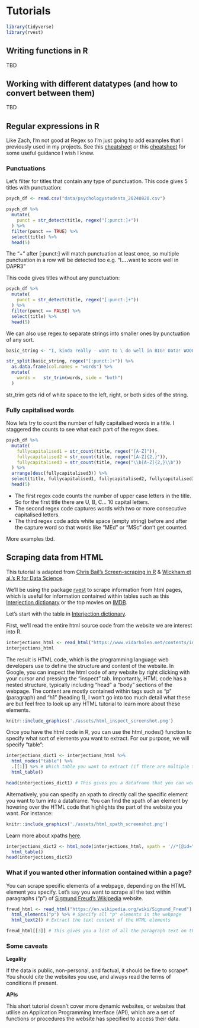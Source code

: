 # Tutorials 

```r
library(tidyverse)
library(rvest)
```


## Writing functions in R 

TBD


## Working with different datatypes (and how to convert between them)

TBD


## Regular expressions in R 

Like Zach, I'm not good at Regex so I'm just going to add examples that I previously used in my projects. See this [cheatsheet](https://evoldyn.gitlab.io/evomics-2018/ref-sheets/R_strings.pdf) or this [cheatsheet](https://github.com/rstudio/cheatsheets/blob/main/regex.pdf) for some useful guidance I wish I knew. 

### Punctuations 

Let's filter for titles that contain any type of punctuation. This code gives 5 titles with punctuation: 

```r
psych_df <- read.csv("data/psychologystudents_20240820.csv")
```

```r
psych_df %>%
  mutate(
    punct = str_detect(title, regex("[:punct:]+"))
  ) %>%
  filter(punct == TRUE) %>%
  select(title) %>%
  head(5)
```

The "+" after [:punct:] will match punctuation at least once, so multiple punctuation in a row will be detected too e.g. "I<b>....</b>want to score well in DAPR3" 

This code gives titles without any punctuation: 

```r
psych_df %>%
  mutate(
    punct = str_detect(title, regex("[:punct:]+"))
  ) %>%
  filter(punct == FALSE) %>%
  select(title) %>%
  head(5)
```

We can also use regex to separate strings into smaller ones by punctuation of any sort. 

```r
basic_string <- "I, kinda really - want to \ do well in BIG! Data! WOOO"

str_split(basic_string, regex("[:punct:]+")) %>%
  as.data.frame(col.names = "words") %>%
  mutate(
    words =   str_trim(words, side = "both")
  )
```

str_trim gets rid of white space to the left, right, or both sides of the string. 

### Fully capitalised words 

Now lets try to count the number of fully capitalised words in a title. I staggered the counts to see what each part of the regex does. 

```r
psych_df %>%
  mutate(
    fullycapitalised1 = str_count(title, regex("[A-Z]")),
    fullycapitalised2 = str_count(title, regex("[A-Z]{2,}")), 
    fullycapitalised3 = str_count(title, regex("\\b[A-Z]{2,}\\b"))
  ) %>%
  arrange(desc(fullycapitalised3)) %>%
  select(title, fullycapitalised1, fullycapitalised2, fullycapitalised3) %>%
  head(5)
```

- The first regex code counts the number of upper case letters in the title. So for the first title there are U, B, C... 10 capital letters. 
- The second regex code captures words with two or more consecutive capitalised letters. 
- The third regex code adds white space (empty string) before and after the capture word so that words like "MEd" or "MSc" don't get counted.

More examples tbd. 

## Scraping data from HTML 

This tutorial is adapted from [Chris Bail's Screen-scraping in R](https://cbail.github.io/textasdata/screenscraping/rmarkdown/Screenscraping_in_R.html) & [Wickham et al.'s R for Data Science](https://r4ds.hadley.nz/webscraping). 

We'll be using the package [rvest](https://rvest.tidyverse.org/index.html) to scrape information from html pages, which is useful for information contained within tables such as this [Interjection dictionary](https://cran.r-project.org/web/packages/rvest/vignettes/rvest.html) or the top movies on [IMDB](https://www.imdb.com/chart/top/).

Let's start with the table in [Interjection dictionary](https://cran.r-project.org/web/packages/rvest/vignettes/rvest.html). 

First, we'll read the entire html source code from the website we are interest into R. 

```r
interjections_html <- read_html("https://www.vidarholen.net/contents/interjections/") # Reading the entire page into R 
interjections_html
```

The result is HTML code, which is the programming language web developers use to define the structure and content of the website. In Google, you can inspect the html code of any website by right clicking with your cursor and pressing the "inspect" tab. Importantly, HTML code has a nested structure, typically including "head" a "body" sections of the webpage. The content are mostly contained within tags such as "p" (paragraph) and "h1" (heading 1), I won't go into too much detail what these are but feel free to look up any HTML tutorial to learn more about these elements.

```r
knitr::include_graphics('./assets/html_inspect_screenshot.png')
```

Once you have the html code in R, you can use the html_nodes() function to specify what sort of elements you want to extract. For our purpose, we will specify "table":  

```r
interjections_dict1 <- interjections_html %>% 
  html_nodes("table") %>%
  .[[1]] %>% # Which table you want to extract (if there are multiple tables on a webpage)
  html_table()

head(interjections_dict1) # This gives you a dataframe that you can work with! 
```

Alternatively, you can specify an xpath to directly call the specific element you want to turn into a dataframe. You can find the xpath of an element by hovering over the HTML code that highlights the part of the website you want. For instance: 

```r
knitr::include_graphics('./assets/html_xpath_screenshot.png')
```

Learn more about xpaths [here](https://www.w3schools.com/xml/xpath_syntax.asp).

```r
interjections_dict2 <- html_node(interjections_html, xpath = '//*[@id="it"]') %>% 
  html_table()
head(interjections_dict2)
```

### What if you wanted other information contained within a page? 

You can scrape specific elements of a webpage, depending on the HTML element you specify. Let's say you want to scrape all the text within paragraphs ("p") of [Sigmund Freud's Wikipedia](https://en.wikipedia.org/wiki/Sigmund_Freud) website. 

```r
freud_html <- read_html("https://en.wikipedia.org/wiki/Sigmund_Freud") %>% # Reading the entire wiki page into R 
  html_elements("p") %>% # Specify all "p" elements in the webpage
  html_text2() # Extract the text content of the HTML elements 

freud_html[[3]] # This gives you a list of all the paragraph text on the webpage
```

### Some caveats 

<b> Legality </b>

If the data is public, non-personal, and factual, it should be fine to scrape*. You should cite the websites you use, and always read the terms of conditions if present. 

<b> APIs </b> 

This short tutorial doesn't cover more dynamic websites, or websites that utilise an Application Programming Interface (API), which are a set of functions or procedures the website has specified to access their data. 
